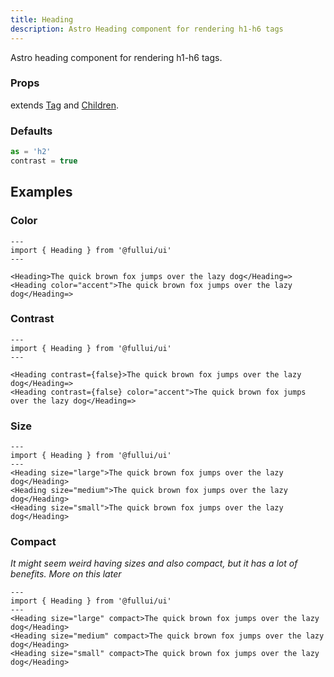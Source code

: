 ```yaml
---
title: Heading
description: Astro Heading component for rendering h1-h6 tags
---
```

Astro heading component for rendering h1-h6 tags.

### Props
extends [Tag](/utility/tag) and [Children](/utility/children).

### Defaults
```ts
as = 'h2' 
contrast = true
```

## Examples
### Color
```astro live
---
import { Heading } from '@fullui/ui'
---

<Heading>The quick brown fox jumps over the lazy dog</Heading=>   
<Heading color="accent">The quick brown fox jumps over the lazy dog</Heading=>  
```

### Contrast
```astro live
---
import { Heading } from '@fullui/ui'
---

<Heading contrast={false}>The quick brown fox jumps over the lazy dog</Heading=>   
<Heading contrast={false} color="accent">The quick brown fox jumps over the lazy dog</Heading=>  
```

### Size
```astro live
---
import { Heading } from '@fullui/ui'
--- 
<Heading size="large">The quick brown fox jumps over the lazy dog</Heading>   
<Heading size="medium">The quick brown fox jumps over the lazy dog</Heading>  
<Heading size="small">The quick brown fox jumps over the lazy dog</Heading>   
```

### Compact
*It might seem weird having sizes and also compact, but it has a lot of benefits. More on this later*
```astro live
---
import { Heading } from '@fullui/ui'
--- 
<Heading size="large" compact>The quick brown fox jumps over the lazy dog</Heading>   
<Heading size="medium" compact>The quick brown fox jumps over the lazy dog</Heading>  
<Heading size="small" compact>The quick brown fox jumps over the lazy dog</Heading>   
```
